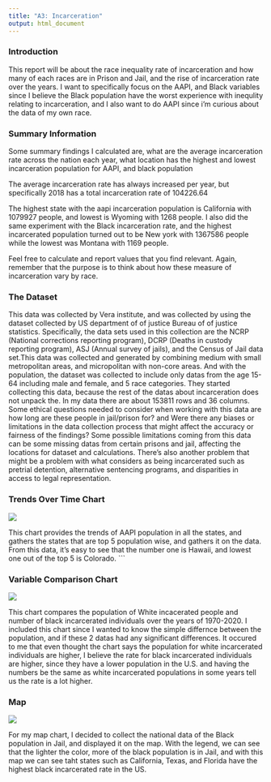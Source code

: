 ```yaml
---
title: "A3: Incarceration"
output: html_document
---
```


### Introduction

This report will be about the race inequality rate of incarceration and how many of each races are in Prison and Jail, and the rise of incarceration rate over the years. I want to specifically focus on the AAPI, and Black variables since I believe the Black population have the worst experience with inequlity relating to incarceration, and I also want to do AAPI since i'm curious about the data of my own race.

### Summary Information

Some summary findings I calculated are, what are the average incarceration rate across the nation each year, what location has the highest and lowest incarceration population for AAPI, and black population

The average incarceration rate has always increased per year, but specifically 2018 has a total incarceration rate of 104226.64

The highest state with the aapi incarceration population is California with 1079927 people, and lowest is Wyoming with 1268 people. I also did the same experiment with the Black incarceration rate, and the highest incarcerated population turned out to be New york with 1367586 people while the lowest was Montana with 1169 people. 


Feel free to calculate and report values that you find relevant. Again, remember that the purpose is to think about how these measure of incarceration vary by race.

### The Dataset

This data was collected by Vera institute, and was collected by using the dataset collected by US department of of justice Bureau of of justice statistics. Specifically, the data sets used in this collection are the NCRP (National corrections reporting program), DCRP (Deaths in custody reporting program), ASJ (Annual survey of jails), and the Census of Jail data set.This data was collected and generated by combining medium with small metropolitan areas, and micropolitan with non-core areas. And with the population, the dataset was collected to include only datas from the age 15-64 including male and female, and 5 race categories. They started collecting this data, because the rest of the datas about incarceration does not unpack the. In my data there are about 153811 rows and 36 columns. Some ethical questions needed to consider when working with this data are how long are these people in jail/prison for? and Were there any biases or limitations in the data collection process that might affect the accuracy or fairness of the findings? Some possible limitations coming from this data can be some missing datas from certain prisons and jail, affecting the locations for dataset and calculations. There's also another problem that might be a problem with what considers as being incarcerated such as pretrial detention, alternative sentencing programs, and disparities in access to legal representation.

### Trends Over Time Chart

![](Chart1.png)

This chart provides the trends of AAPI population in all the states, and gathers the states that are top 5 population wise, and gathers it on the data. From this data, it's easy to see that the number one is Hawaii, and lowest one out of the top 5 is Colorado. 
```

### Variable Comparison Chart


![](Chart2.png)

This chart compares the population of White incacerated people and number of black incarcerated individuals over the years of 1970-2020. I included this chart since I wanted to know the simple differnce between the population, and if these 2 datas had any significant differences. It occured to me that even thought the chart says the population for white incarcerated individuals are higher, I believe the rate for black incarcerated individuals are higher, since they have a lower population in the U.S. and having the numbers be the same as white incarcerated populations in some years tell us the rate is a lot higher. 


### Map

![](Chart3.png)

For my map chart, I decided to collect the national data of the Black population in Jail, and displayed it on the map. With the legend, we can see that the lighter the color, more of the black population is in Jail, and with this map we can see taht states such as California, Texas, and Florida have the highest black incarcerated rate in the US.

